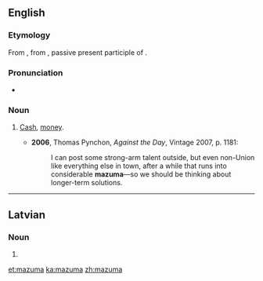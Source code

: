 {{also|mazumā}}
==English==

===Etymology===
From {{etyl|yi|en}} {{term|מזומן|sc=Hebr|tr=mezumen||cash|lang=yi}}, from {{etyl|he|en}} {{term|מְזוּמָּן||prepared, ready; cash|lang=he|tr=m'zumán}}, passive present participle of {{term|זִימֵּן||to prepare, appoint|lang=he|tr=zimén}}.

===Pronunciation===
* {{IPA|/məˈzuːmə/|lang=en}}

===Noun===
{{en-noun|-}}

# {{context|US|slang|lang=en}} [[cash|Cash]], [[money]].
#* '''2006''', Thomas Pynchon, ''Against the Day'', Vintage 2007, p. 1181:
#*: I can post some strong-arm talent outside, but even non-Union like everything else in town, after a while that runs into considerable '''mazuma'''—so we should be thinking about longer-term solutions.

----

==Latvian==

===Noun===
{{head|lv|noun form|g=m}}

# {{lv-inflection of|mazums|gen|s}}

[[et:mazuma]]
[[ka:mazuma]]
[[zh:mazuma]]